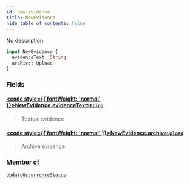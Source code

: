 ```yaml
---
id: new-evidence
title: NewEvidence
hide_table_of_contents: false
---
```








No description

```graphql
input NewEvidence {
  evidenceText: String
  archive: Upload
}
```


### Fields

#### [<code style={{ fontWeight: 'normal' }}>NewEvidence.<b>evidenceText</b></code>](#)<Bullet />[`String`](/api/graphql/documentation/scalars/string) <Badge class="secondary" text="scalar"/>
> Textual evidence
> 

#### [<code style={{ fontWeight: 'normal' }}>NewEvidence.<b>archive</b></code>](#)<Bullet />[`Upload`](/api/graphql/documentation/scalars/upload) <Badge class="secondary" text="scalar"/>
> Archive evidence
> 



### Member of

[`UpdateOccurrenceStatus`](/api/graphql/documentation/inputs/update-occurrence-status)  <Badge class="secondary" text="input"/>



